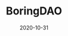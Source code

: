 ---
title: BoringDAO
tag: DeFi, Tools 
status: publish
date: 2020-10-31
slug: Connect users with IoTex through different blockchains 
website: https://boringdao.com
logo: /img/Boring.jpg
telegram: https://t.me/boringdao_official
twitter: https://twitter.com/TheBoringDAO
---